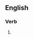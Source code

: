 ==English==

===Verb===
{{head|en|verb form}}

# {{present participle of|undersell|lang=en|nocat=1}}